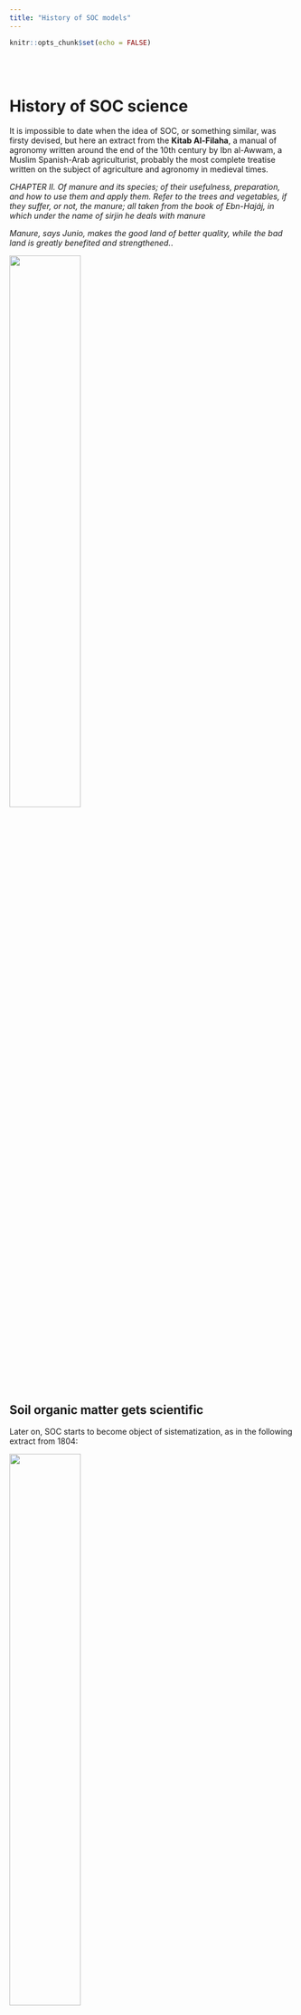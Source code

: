 ```yaml
---
title: "History of SOC models"
---
```



```r
knitr::opts_chunk$set(echo = FALSE)
```
\
\

# History of SOC science

It is impossible to date when the idea of SOC, or something similar, was firsty devised, but here an extract from the **Kitab Al-Filaha**, a manual of agronomy written around the end of the 10th century by Ibn al-Awwam, a Muslim Spanish-Arab agriculturist, probably the most complete treatise written on the subject of agriculture and agronomy in medieval times.

*CHAPTER II.*
*Of manure and its species; of their usefulness, preparation, and how to use them and apply them. Refer to the trees and vegetables, if they suffer, or not, the manure; all taken from the book of Ebn-Hajáj, in which under the name of sirjin he deals with manure*  

*Manure, says Junio, makes the good land of better quality, while the bad land is greatly benefited and strengthened.*. 

![](./figures/KITAB_AL_FILAHA.png){height=50%}
  
\
\

## Soil organic matter gets scientific 
Later on, SOC starts to become object of sistematization, as in the following extract from 1804:  

  ![](./figures/Saussure.png){height=50%}


Some systematic observations about SOM:  

1. since no continuous accumulation of SOM occurs even with continuous organic inputs, some of these inputs must be destroyed,
2. the amount which is destroyed must, to a certain extent, be proportional to the absolute existing amount,
3. limits to SOM accretion must vary depending on climate, nature of mother bedrock, vegetation, cropping system and fertility of the land,
4. even if all conditions are favorable to SOM accumulation, there must be a maximum for the thickness of the humus layer beyond which destructive causes equal productive ones.
\
\

## Soil organic matter gets attention (1938)

A more structured approach to understand its nature initiated during past century:

![](./figures/waksman_1938.png){width=70%}

*Waksman, S.A., 1938. Humus. Origin, Chemical Composition and Importance in Nature, second ed. revised. Williams and Wilkins, Baltimore, p. 526*

But this is still an attempt to investigate its nature, not its dynamics.

\
\


## The Beginning of the conventional SOC decay theory (1945)
Hénin and Dupuis are probably the first to conceptualize a SOC ($C_s$) decay model describing SOC dynamics, or its evolution over time, as a function of its inputs ($C_i$) and decay rate ($k$):
$$
\frac{dC_s}{dt} = h \cdot C_i - k \cdot C_s
$$
In their formulation, the inputs to the SOC are defined by the C inputs $C_i$ times a humification constant $h$.

```tikz
\usetikzlibrary{arrows,automata} 
    \begin{tikzpicture}[shorten >=1pt,node distance=2cm,>=stealth',thick]
        \node[state] (1) {$C_s$};
        \coordinate[left of=1] (d1);
        \coordinate[right of=1] (d2);
        \draw [->] (d1) to node[auto] {$h \cdot C_i$} (1);
        \draw [->] (1) to node[auto] {$k \cdot C_s$} (d2);
    \end{tikzpicture}
    
```
\
\

## The Beginning of the conventional SOC decay theory (1963)
<div class="columns-2">
  <div class="centered">
  ![](./figures/Olson.jpg){width=50%}
  </div>

Jerry Olson stated in the incipit of his SOC modeling paper: *"The net rate of change in energy or material stored in an ecological system or its parts equals the **rate of income** minus the **rate of loss**."*

```tikz
\usetikzlibrary{arrows,automata} 
    \begin{tikzpicture}[shorten >=1pt,node distance=2cm,>=stealth',thick]
        \node[state] (1) {$C_s$};
        \coordinate[left of=1] (d1);
        \coordinate[right of=1] (d2);
        \draw [->] (d1) to node[auto] {$I$} (1);
        \draw [->] (1) to node[auto] {$k \cdot C_s$} (d2);
    \end{tikzpicture}
    
```

And described it mathematically with a linear differential equation very similar to Hénin and Dupuis model:
$$
\frac{dC_s}{dt} = I - k \cdot C_s
$$
Compared to Hénin and Dupuis, the term $I$ substitutes $h \cdot C_i$, but since $h$ is anyway a latent variable the two models are virtually the same. **Such equation is still the basis for most SOC models available around.**
</div>
\
\

## Differences between Olson and Hénin & Dupuis
While Olson's model is actually a single pool model, Hénin & Dupuis define the input flux to the soil as a fraction of the total C input $C_i$, which can describe the litter. When considering the implicit fluxes from the system (respiration), in order to close the mass balance, we need to account also for the respiration from the litter:

```tikz
\usetikzlibrary{arrows,automata} 
    \begin{tikzpicture}[shorten >=1pt,node distance=2cm,>=stealth',thick]
        \node[state] (1) {$C_s$};
        \coordinate[left of=1] (d1);
        \coordinate[above of=1] (d2);
        \coordinate[above of=d1] (d0);
        \coordinate[left of=d1] (d00);
        \draw [->] (d00) to node[auto] {$C_i$} (d1);
        \draw [->] (d1) to node[auto] {$h \cdot C_i$} (1);
        \draw [->] (1) to node[auto] {$k \cdot C_s$} (d2);
        \draw [->] (d1) to node[auto] {$(1-h) \cdot C_i$} (d0);
    \end{tikzpicture}
    
```

\
\

## Many many many many SOC models

A **(badly incomplete)** list of the major (only linear ones, we'll come to this later) SOC models over time:

```tikz
\usetikzlibrary{mindmap,shadows}

\begin{tikzpicture}[]
  
  % limits
  \newcount\yearOne; \yearOne=1940
  \def\w{15}    % width of axes
  \def\n{7}     % number of decades
  \def\lt{0.40} %  ten tick length
  \def\lf{0.36} % five tick length
  \def\lo{0.30} %  one tick length
  
  % help functions
  \def\yearLabel(#1,#2){\node[above] at ({(#1-\yearOne)*\w/\n/10},\lt) {#2};}
  \def\yearArrowLabel(#1,#2,#3,#4){
    \def\xy{{(#1-\yearOne)*\w/\n/10}}; \pgfmathparse{int(#2*100)};
    \ifnum \pgfmathresult<0
      \def\yyp{{(\lt*(0.90+#2))}}; \def\yyw{{(\yyp-\lt*#3)}}
      \draw[<-,thick,black,align=center] (\xy,\yyp) -- (\xy,\yyw) node[below,black] at (\xy,\yyw) {#4};
    \else
      \def\yyp{{(\lt*(0.10+#2)}}; \def\yyw{{(\yyp+\lt*#3)}}
      \draw[<-,thick,black,align=center] (\xy,\yyp) -- (\xy,\yyw) node[above,black] at (\xy,\yyw) {#4};
    \fi}
  
    \def\yearArrowLabelRed(#1,#2,#3,#4){
    \def\xy{{(#1-\yearOne)*\w/\n/10}}; \pgfmathparse{int(#2*100)};
    \ifnum \pgfmathresult<0
      \def\yyp{{(\lt*(0.90+#2))}}; \def\yyw{{(\yyp-\lt*#3)}}
      \draw[<-,thick,black,align=center] (\xy,\yyp) -- (\xy,\yyw) node[below,red] at (\xy,\yyw) {#4};
    \else
      \def\yyp{{(\lt*(0.10+#2)}}; \def\yyw{{(\yyp+\lt*#3)}}
      \draw[<-,thick,black,align=center] (\xy,\yyp) -- (\xy,\yyw) node[above,red] at (\xy,\yyw) {#4};
    \fi}
  
  % axis
  %\draw[thick] (0,0) -- (\w,0);
  \draw[->,thick] (-\w*0.03,0) -- (\w*1.03,0);
  
  % ticks
  \foreach \tick in {0,1,...,\n}{
    \def\x{{\tick*\w/\n}}
    \def\year{\the\numexpr \yearOne+\tick*10 \relax}
  	\draw[thick] (\x,\lt) -- (\x,-\lt) % ten tick
	             node[below] {\year};
	
	\ifnum \tick<\n
	  \draw[thick] ({(\x+\w/\n/2)},0) -- ({(\x+\w/\n/2)},\lf); % five tick
      \foreach \ticko in {1,2,3,4,6,7,8,9}{
        \def\xo{{(\x+\ticko*\w/\n/10)}}
  	    \draw[thick] (\xo,0) -- (\xo,\lo);  % one tick
	}\fi
  }
  
  % label
  \yearArrowLabelRed(1945, 1.0,1.0,Hénin and Dupuis model)
  \yearArrowLabelRed(1963, 1.0,1.0,Olson model)
  \yearArrowLabel(1996, 1.0,1.0,CANDY)
  \yearArrowLabel(1987, 1,1.5,Century)
  \yearArrowLabel(1991, 1,0.5,DAISY)
  \yearArrowLabel(2005, 1,1.0,Yasso)
  \yearArrowLabel(2001, 1,2.0,ROMUL)
  \yearArrowLabel(1992, 1,2.3,DNDC)
  \yearArrowLabel(1987, -1,2,RothC)
  \yearArrowLabel(1977,-1.0,2.0,\small RothC core idea )
  \yearArrowLabel(1997, -1,2.4,ICBM)
  \yearArrowLabel(1996, -1,1.3,Q)

  
\end{tikzpicture}
```

A relatively recent literature review (Campbell and Paustian 2015) found **87** different SOM models (and this not considering broader models, like complete ecosystem models, and more speculative studies on SOM model structures)

\
\

## The Golden Era: RothC (1977)
When computer power started to be reasonably available, more complex models trying to represent SOC in more detail arised. In the decades between the late 70s and late 90s the foundations of most currently used SOC models were laid. 
  ![](./figures/rothc.jpg){height=300}

## The Golden Era: Century (1987)
  <div class="centered">
![](./figures/century.jpg){width=65%}
  </div>

These models rely mathematically on the same principle enunciated by Hénin and Dupuis or Olson, but involve more pools. These pools are used to represent various hypotheses to modify the initial first-order kinetic assumption, ultimately to represent better the data available for calibrating the model. And none of them is really right or wrong, or better in absolute terms.


\
\

## The problem of model initialization

<div style="background-color:lightgrey; padding:10px;">
  <p>Jargon: "steady state" means that the system is in equilibrium so the variation of the C stocks is zero: C in the soil stays constant.
</p>
</div>

"Model initialization" means to specify the initial state of the system, at time zero (which means at the beginning of our simulation).. For multi-compartment models, this requires determining the initial size of each pool.  
There are multiple ways to realize this, but **the information problem is always the same: we need to infer the pool distributions by assuming a long past history in each site, in order to know all C inputs to the soil before the start of our simulation (or, if not all, long in the past)**. We can assume steady state at the beginning and therefore constant inputs (averaging the data we have and assuming that before inputs were more or less those), or we can assume variable inputs repeating the data we have for the present assuming that the same rotations were used in the past, but the problem is in any case usually that we do not know much about past inputs and we need to be ready to make strong assumptions.  
Methods are in general:  

* Solved steady state: an analytical solution is fed with the average C inputs, assumed constant, to determine pool distribution and SOC stocks
* Spin-up runs: as above, but instead of analytically solving the model we run it for very long time. we can eityher use average inputs, assumed constant, repeated for every time step, or in this case also variable inputs. IN this case it is a quasi-steady state, because until the inputs are variable we will never have a real steady state.

These methods are essentially details about a specific implementation, but no one solves the information problem above. They might be better suited to your specific case and the assumptions you are ready to make.

\
\


## The dream of "data-based" initialization: soil organic matter "quality"
The pools of compartmental models represent different "qualities" of SOC molecules. This made sense when we believed that chemistry alone was governing their turnover, for example light fractions were supposed to be more labile and heavy fractions more recalcitrant. But we now know that turnover is an interaction of chemical, edaphical and biological factors. SOC "quality" is a continuous spectrum, and such spectrum is also highly nonlinear because many processes influences it. For example, we can have at some point a switch, like a critical moisture, that turns off one protection mechanism.  
Pools could have been something representing (as an approximation) a physical reality if this continuum was linear, but on a highly nonlinear continuum this assumption shows even more problems. **In other words, it is very difficult to know exactly to which kind of molecules a certain pool corresponds.**  

  ![](./figures/quality.jpg){height=450}

\
\

## The dream of "data-based" initialization: Yasso, Zimmerman, etc...
Many models have developed around the idea of having measurable pools, or such idea developed afterwards with specific fractionation techniques.
  ![](./figures/zimmerman.jpg){height=300}
But any fractionation will be based on an assumed conceptual model defining recalcitrance, simplifying a lot the quality function and imposing assumptions already on the data.  
It kind of works, kind of doesn't.
  

\
\

## One possible tree of SOC models concepts
```tikz

\usetikzlibrary{mindmap,shadows}

\begin{tikzpicture}
  \path[mindmap,concept color=black,text=white]
    node[concept] {SOC decay models}
    [clockwise from=0]
    child[concept color=green!50!black] {
      node[concept] {Linear}
      [clockwise from=95]
      child { node[concept] {Minimalist}}
      child { node[concept] {Lab-based initialization}}
      child { node[concept] {Inert} }
      child { node[concept] {Feedback} }
      child[concept color=orange] { node[concept] {continuous} }
    }
    child[concept color=red] { node[concept] {Nonlinear} }

;
\end{tikzpicture}
```

## Are we "breaking" SOC paradigm?

Organic matter has been studied for centuries through different "phases": from natural observation ("humus", pre-1840) to chemical concepts ("humic substances" and fraction, 1840-1940s) to mosre recent ecological concepts (1940-), recognizing more and more the complex relationships between SOM and environment. Some see it as **paradigm shift**, some see it as **evolution**.

```tikz
\usetikzlibrary{mindmap,shadows}

\begin{tikzpicture}[]
  
  % limits
  \newcount\yearOne; \yearOne=1820
  \def\w{19}    % width of axes
  \def\n{21}     % number of decades
  \def\lt{0.40} %  ten tick length
  \def\lf{0.36} % five tick length
  \def\lo{0.30} %  one tick length
  
  % help functions
  \def\yearLabel(#1,#2){\node[above] at ({(#1-\yearOne)*\w/\n/10},\lt) {#2};}
  \def\yearArrowLabel(#1,#2,#3,#4){
    \def\xy{{(#1-\yearOne)*\w/\n/10}}; \pgfmathparse{int(#2*100)};
    \ifnum \pgfmathresult<0
      \def\yyp{{(\lt*(0.90+#2))}}; \def\yyw{{(\yyp-\lt*#3)}}
      \draw[<-,thick,black,align=center] (\xy,\yyp) -- (\xy,\yyw) node[below,black] at (\xy,\yyw) {#4};
    \else
      \def\yyp{{(\lt*(0.10+#2)}}; \def\yyw{{(\yyp+\lt*#3)}}
      \draw[<-,thick,black,align=center] (\xy,\yyp) -- (\xy,\yyw) node[above,black] at (\xy,\yyw) {#4};
    \fi}
  
    \def\yearArrowLabelRed(#1,#2,#3,#4){
    \def\xy{{(#1-\yearOne)*\w/\n/10}}; \pgfmathparse{int(#2*100)};
    \ifnum \pgfmathresult<0
      \def\yyp{{(\lt*(0.90+#2))}}; \def\yyw{{(\yyp-\lt*#3)}}
      \draw[<-,thick,red,align=center] (\xy,\yyp) -- (\xy,\yyw) node[below,red] at (\xy,\yyw) {#4};
    \else
      \def\yyp{{(\lt*(0.10+#2)}}; \def\yyw{{(\yyp+\lt*#3)}}
      \draw[<-,thick,red,align=center] (\xy,\yyp) -- (\xy,\yyw) node[above,red] at (\xy,\yyw) {#4};
    \fi}
  
  % axis
  %\draw[thick] (0,0) -- (\w,0);
  \draw[->,thick] (-\w*0.03,0) -- (\w*1.03,0);
  
  % ticks
  \foreach \tick in {0,1,...,\n}{
    \def\x{{\tick*\w/\n}}
    \def\year{\the\numexpr \yearOne+\tick*10 \relax}
  	\draw[thick] (\x,\lt) -- (\x,-\lt) % ten tick
	             node[below] {\year};
	
	\ifnum \tick<\n
	  \draw[thick] ({(\x+\w/\n/2)},0) -- ({(\x+\w/\n/2)},\lf); % five tick
      \foreach \ticko in {1,2,3,4,6,7,8,9}{
        \def\xo{{(\x+\ticko*\w/\n/10)}}
  	    \draw[thick] (\xo,0) -- (\xo,\lo);  % one tick
	}\fi
  }
  
  % label
  \yearArrowLabel(1830, 2.0,2.0, Hundesdhagen - humus layer classification )
  \yearArrowLabel(1881, -3,5.0, C. Darwin, Formation of vegetable
mould through the action of worms)
  \yearArrowLabel(1889, 1.5,1.0, Müller - mull, mor, moder )
  \yearArrowLabel(1913, 1,1, Maillard)
  \yearArrowLabel(1937, 3,2, Tyurin - processes are soil specific)
  \yearArrowLabelRed(1936, -3,1, Waksman  - humic fractions)
  \yearArrowLabel(1961, 2.5,5.0, Kononova - soil organic matter bioformation theory)
  \yearArrowLabelRed(2011, -3.5,2.0, Schmidt et al.: persistence as an ecosystem property)
  \yearArrowLabelRed(2015, 2,2.0, Lehman and Kleber: we need to change)


  
\end{tikzpicture}
```

## Representing reality: the view of experimentalists
![](./figures/Schimel.jpg){width=70%}
*Schimel, Joshua. “Modeling Ecosystem-Scale Carbon Dynamics in Soil: The Microbial Dimension.” Soil Biology and Biochemistry 178 (March 2023)*

## Representing reality: the view of experimentalists
We know that SOC decomposition is process mediated by microbes, their growth and by their exoenzymes production, so representing these processes will produce more accurate models.  

![](./figures/Schimel2.jpg){width=55%}
*Schimel, Joshua. “Modeling Ecosystem-Scale Carbon Dynamics in Soil: The Microbial Dimension.” Soil Biology and Biochemistry 178 (March 2023)*

## The cyclical discussion: is more realistic more better?
Making decomposition controlled by enzymes/microbes means making the model nonlinear, moving from ordinary differential equations to partial differential equations.

![](./figures/SOC.png){width=60%}

Nonlinearities in models can lead to weird behaviors, for example oscillations. Because of the nonlinear (more than linear) effects, any mistake can have an amplificated effect on predictions.

## More complicated (nonlinear) models bring extrapolation uncertainty

![](./figures/Zheng_et_al.png){width=60%}
Shi, Zheng, Sean Crowell, Yiqi Luo, and Berrien Moore. “Model Structures Amplify Uncertainty in Predicted Soil Carbon Responses to Climate Change.” Nature Communications 9, no. 1 (June 4, 2018)

## Scary: linear algebra for linear models
Compartmental models can be expressed within a generic linear algebra (matrix) notation
$$
\frac{dC_{(t)}}{dt}=I_{(t)} + A_{(t)} \cdot C_{(t)}
$$
For example the ICBM model (assuming constant average inputs), written explicitly, is:
$$
 \frac{dC_{(t)}}{dt}=\begin{bmatrix} I\\  0\\  \end{bmatrix} +
  \xi \cdot
    \begin{bmatrix} -k_y & \epsilon \\ 0 & -k_o  \end{bmatrix} \cdot
    \begin{bmatrix} Y \\ O \end{bmatrix}
$$
This notation allows us to generalize the main differences between model structures:
```r

df <- data.frame (first_column  = c("$I+\\xi \\cdot A \\cdot C_{(t)}$", "$I+\\xi \\cdot A (C_{(t)}) \\cdot C_{(t)}$"),
                  second_column = c("$I+\\xi_{(t)} \\cdot A \\cdot C_{(t)}$", "$I+\\xi (t) \\cdot A (C_{(t)}) \\cdot C_{(t)}$")
                  )
colnames(df)<-c("Autonomous", "Non-autonomous")
rownames(df)<-c("Linear", "Non-linear")
  
knitr::kable(df)
```

(it brings also the pretty neat advantage of an easy nalytical steady state for anything linear...)
